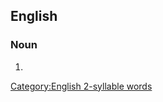 ==English==

===Noun===
{{head|en|noun form}}

# {{plural of|helpline|lang=en}}

[[Category:English 2-syllable words]]